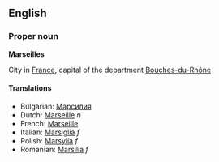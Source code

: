 ==English==
===Proper noun===
'''Marseilles'''

City in [[France]], capital of the department [[Bouches-du-Rhône]]

====Translations====

*Bulgarian: [[Марсилия]]
*Dutch: [[Marseille]] ''n''
*French: [[Marseille]]
*Italian: [[Marsiglia]] ''f''
*Polish: [[Marsylia]] ''f''
*Romanian: [[Marsilia]] ''f''